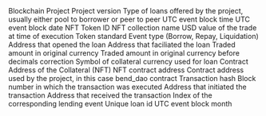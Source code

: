 <ParamField path="blockchain">
Blockchain
</ParamField>
<ParamField path="project">
Project
</ParamField>
<ParamField path="version">
Project version
</ParamField>
<ParamField path="lending_category">
Type of loans offered by the project, usually either pool to borrower or peer to peer
</ParamField>
<ParamField path="block_time">
UTC event block time
</ParamField>
<ParamField path="block_date">
UTC event block date
</ParamField>
<ParamField path="token_id">
NFT Token ID
</ParamField>
<ParamField path="collection">
NFT collection name
</ParamField>
<ParamField path="amount_usd">
USD value of the trade at time of execution
</ParamField>
<ParamField path="token_standard">
Token standard
</ParamField>
<ParamField path="evt_type">
Event type (Borrow, Repay, Liquidation)
</ParamField>
<ParamField path="borrower">
Address that opened the loan
</ParamField>
<ParamField path="lender">
Address that faciliated the loan
</ParamField>
<ParamField path="amount_original">
Traded amount in original currency
</ParamField>
<ParamField path="amount_raw">
Traded amount in original currency before decimals correction
</ParamField>
<ParamField path="collateral_currency_symbol">
Symbol of collateral currency used for loan
</ParamField>
<ParamField path="collteral_currency_contract">
Contract Address of the Collateral (NFT)
</ParamField>
<ParamField path="nft_contract_address">
NFT contract address
</ParamField>
<ParamField path="project_contract_address">
Contract address used by the project, in this case bend_dao contract
</ParamField>
<ParamField path="tx_hash">
Transaction hash
</ParamField>
<ParamField path="block_number">
Block number in which the transaction was executed 
</ParamField>
<ParamField path="tx_from">
Address that initiated the transaction
</ParamField>
<ParamField path="tx_to">
Address that received the transaction
</ParamField>
<ParamField path="evt_index">
Index of the corresponding lending event
</ParamField>
<ParamField path="lien_id">
Unique loan id  
</ParamField>
<ParamField path="block_month">
UTC event block month
</ParamField>
